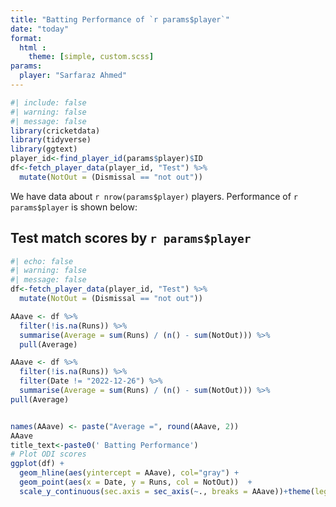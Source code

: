 ```yaml
---
title: "Batting Performance of `r params$player`"
date: "today"
format: 
  html :
    theme: [simple, custom.scss]
params:
  player: "Sarfaraz Ahmed"
---
```


```r
#| include: false
#| warning: false
#| message: false
library(cricketdata)
library(tidyverse)
library(ggtext)
player_id<-find_player_id(params$player)$ID
df<-fetch_player_data(player_id, "Test") %>%
  mutate(NotOut = (Dismissal == "not out"))
```

We have data about `r nrow(params$player)` players. Performance of `r params$player` is shown below:

## Test match scores by `r params$player`

```r
#| echo: false
#| warning: false
#| message: false
df<-fetch_player_data(player_id, "Test") %>%
  mutate(NotOut = (Dismissal == "not out"))

AAave <- df %>%
  filter(!is.na(Runs)) %>%
  summarise(Average = sum(Runs) / (n() - sum(NotOut))) %>%
  pull(Average)

AAave <- df %>%
  filter(!is.na(Runs)) %>%
  filter(Date != "2022-12-26") %>%
  summarise(Average = sum(Runs) / (n() - sum(NotOut))) %>%
pull(Average)


names(AAave) <- paste("Average =", round(AAave, 2))
AAave
title_text<-paste0(' Batting Performance')
# Plot ODI scores
ggplot(df) +
  geom_hline(aes(yintercept = AAave), col="gray") +
  geom_point(aes(x = Date, y = Runs, col = NotOut))  +
  scale_y_continuous(sec.axis = sec_axis(~., breaks = AAave))+theme(legend.position = "none") +labs(title=title_text)
```
